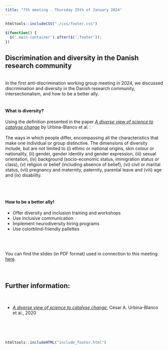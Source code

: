 ```yaml
---
title: "7th meeting - Thursday 25th of January 2024"
---
```


```r
htmltools::includeCSS("./css/footer.css")
```

```js
$(function() {
  $('.main-container').after($('.footer'));
})
```

## Discrimination and diversity in the Danish research community
<br>
In the first anti-discrimination working group meeting in 2024, we discussed discrimination and diversity in the Danish research community, intersectionalism, and how to be a better ally.
<br><br>

#### What is diversity?

Using the definition presented in the paper <a href="https://doi.org/10.1038/s41557-020-0529-x" target="_blank" rel="noopener noreferrer" title="A diverse view of science to catalyse change">_A diverse view of science to catalyse change_</a> by Urbina-Blanco et al. : 
<br><br>
The ways in which people differ, encompassing all the characteristics that make one individual or group distinctive. The dimensions of diversity include, but are not limited to 
(i) ethnic or national origins, skin colour or nationality, 
(ii) gender, gender identity and gender expression, 
(iii) sexual orientation, 
(iv) background (socio-economic status, immigration status or class), 
(v) religion or belief (including absence of belief), 
(vi) civil or marital status, 
(vii) pregnancy and maternity, paternity, parental leave and 
(viii) age and 
(ix) disability.

<br><br>


#### How to be a better ally!

* Offer diversity and inclusion training and workshops
* Use inclusive communication
* Implement neurodiversity hiring programs
* Use colorblind-friendly pallettes

<br><br>

You can find the slides (in PDF format) used in connection to this meeting <a href="Slides/ADWG_meeting7_discrimination_research_DK.pdf" target="_blank" rel="noopener noreferrer" title="ADWG meeting - Discrimination and diversity in the Danish research community">here</a>.
<br><br><br>

## Further information:
<br>

* <a href="https://doi.org/10.1038/s41557-020-0529-x" target="_blank" rel="noopener noreferrer" title="A diverse view of science to catalyse change">_A diverse view of science to catalyse change_</a>, César A. Urbina-Blanco et al., 2020

<br><br><br>

```r
htmltools::includeHTML("include_footer.html")
```